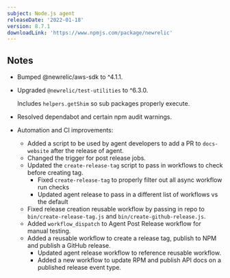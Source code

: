 ---
subject: Node.js agent
releaseDate: '2022-01-18'
version: 8.7.1
downloadLink: 'https://www.npmjs.com/package/newrelic'
---

## Notes

* Bumped @newrelic/aws-sdk to ^4.1.1.

* Upgraded `@newrelic/test-utilities` to ^6.3.0.

  Includes `helpers.getShim` so sub packages properly execute.

* Resolved dependabot and certain npm audit warnings.

* Automation and CI improvements:
  * Added a script to be used by agent developers to add a PR to `docs-website` after the release of agent.
  * Changed the trigger for post release jobs.
  * Updated the `create-release-tag` script to pass in workflows to check before creating tag.
    * Fixed `create-release-tag` to properly filter out all async workflow run checks
    * Updated agent release to pass in a different list of workflows vs the default
  * Fixed release creation reusable workflow by passing in repo to `bin/create-release-tag.js` and `bin/create-github-release.js`.
  * Added `workflow_dispatch` to Agent Post Release workflow for manual testing.
  * Added a reusable workflow to create a release tag, publish to NPM and publish a GitHub release.
    * Updated agent release workflow to reference reusable workflow.
    * Added a new workflow to update RPM and publish API docs on a published release event type.
